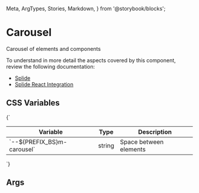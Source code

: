   Meta,
  ArgTypes,
  Stories,
  Markdown,
} from '@storybook/blocks';


# Carousel

Carousel of elements and components

To understand in more detail the aspects covered by this component, review the following documentation:

+ [Splide](https://splidejs.com/)
+ [Splide React Integration](https://splidejs.com/integration/react-splide/)

## CSS Variables
<Markdown>
  {`

  | Variable                                        | Type            | Description               |
  |-------------------------------------------------|-----------------|---------------------------|
  | \`--${PREFIX_BS}m-carousel\`                    | string          | Space between elements    |

  `}
</Markdown>

## Args
<Meta of={MCarouselStories} />

<ArgTypes of={MCarouselStories} />

<Stories />
